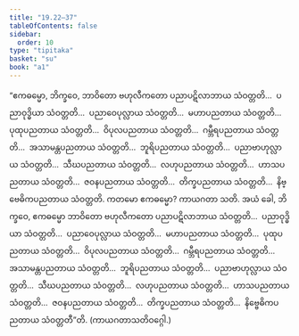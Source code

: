 ```yaml
---
title: "19.22–37"
tableOfContents: false
sidebar:
  order: 10
type: "tipitaka"
basket: "su"
book: "a1"
---
```



<DynamicBreadcrumb />

<Division number="584–599" book="a1" e="ch" v="15">

<Paragraph number="467" book="a1">
“ဧကဓမ္မော, ဘိက္ခဝေ, ဘာဝိတော ဗဟုလီကတော ပညာပဋိလာဘာယ သံဝတ္တတိ…  ပညာဝုဒ္ဓိယာ သံဝတ္တတိ…  ပညာဝေပုလ္လာယ သံဝတ္တတိ…  မဟာပညတာယ သံဝတ္တတိ…  ပုထုပညတာယ သံဝတ္တတိ…  ဝိပုလပညတာယ သံဝတ္တတိ…  ဂမ္ဘီရပညတာယ သံဝတ္တတိ…  အသာမန္တပညတာယ သံဝတ္တတိ…  ဘူရိပညတာယ သံဝတ္တတိ…  ပညာဗာဟုလ္လာယ သံဝတ္တတိ…  သီဃပညတာယ သံဝတ္တတိ…  လဟုပညတာယ သံဝတ္တတိ…  ဟာသပညတာယ သံဝတ္တတိ…  ဇဝနပညတာယ သံဝတ္တတိ…  တိက္ခပညတာယ သံဝတ္တတိ…  နိဗ္ဗေဓိကပညတာယ သံဝတ္တတိ. ကတမော ဧကဓမ္မော? ကာယဂတာ သတိ. အယံ ခေါ, ဘိက္ခဝေ, ဧကဓမ္မော ဘာဝိတော ဗဟုလီကတော ပညာပဋိလာဘာယ သံဝတ္တတိ…  ပညာဝုဒ္ဓိယာ သံဝတ္တတိ…  ပညာဝေပုလ္လာယ သံဝတ္တတိ…  မဟာပညတာယ သံဝတ္တတိ…  ပုထုပညတာယ သံဝတ္တတိ…  ဝိပုလပညတာယ သံဝတ္တတိ…  ဂမ္ဘီရပညတာယ သံဝတ္တတိ…  အသာမန္တပညတာယ သံဝတ္တတိ…  ဘူရိပညတာယ သံဝတ္တတိ…  ပညာဗာဟုလ္လာယ သံဝတ္တတိ…  သီဃပညတာယ သံဝတ္တတိ…  လဟုပညတာယ သံဝတ္တတိ…  ဟာသပညတာယ သံဝတ္တတိ…  ဇဝနပညတာယ သံဝတ္တတိ…  တိက္ခပညတာယ သံဝတ္တတိ…  နိဗ္ဗေဓိကပညတာယ သံဝတ္တတီ”တိ.

</Paragraph>
</Division>

<Paragraph number="468" type="center" book="a1">
(ကာယဂတာသတိဝဂ္ဂေါ.)
</Paragraph>